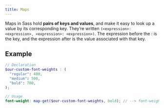 ```yaml
---
title: Maps
---
```


Maps in Sass hold **pairs of keys and values**, and make it easy to look up a value by its corresponding key. 
They’re written `(<expression>: <expression>, <expression>: <expression>)`. 
The expression before the : is the key, and the expression after is the value associated with that key. 

## Example

```SCSS
// Declaration
$our-custom-font-weights : (
  "regular": 400,
  "medium": 500,
  "bold": 700,
);

// Usage
font-weight: map-get($our-custom-font-weights, bold); // --> font-weight: 700;

```


